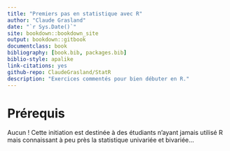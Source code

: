 --- 
title: "Premiers pas en statistique avec R"
author: "Claude Grasland"
date: "`r Sys.Date()`"
site: bookdown::bookdown_site
output: bookdown::gitbook
documentclass: book
bibliography: [book.bib, packages.bib]
biblio-style: apalike
link-citations: yes
github-repo: ClaudeGrasland/StatR
description: "Exercices commentés pour bien débuter en R."
---

# Prérequis

Aucun ! Cette initiation est destinée à des étudiants n'ayant jamais utilisé R mais connaissant à peu près la statistique univariée et bivariée...
